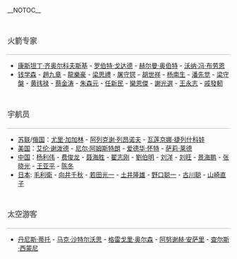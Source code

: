 __NOTOC__
<h2 style="border-bottom: 1px dotted gray; padding: 0.5em 0 0.17em 0em; font-size: 120%; font-weight: bold; color: #666; background-color: transparent;">火箭专家</h2>
*[[康斯坦丁·齐奥尔科夫斯基|康斯坦丁·齐奥尔科夫斯基]] - [[罗伯特·戈达德|罗伯特·戈达德]] - [[赫尔曼·奥伯特|赫尔曼·奥伯特]] - [[沃纳·冯·布劳恩|沃纳·冯·布劳恩]]
*[[钱学森|钱学森]] - [[趙九章|趙九章]] - [[龍樂豪|龍樂豪]] - [[梁思禮|梁思禮]] - [[屠守锷|屠守锷]] - [[胡世祥|胡世祥]] - [[杨南生|杨南生]] - [[潘先觉|潘先觉]] - [[梁守槃|梁守槃]] - [[黄纬禄|黄纬禄]] - [[蔡金涛|蔡金涛]] - [[朱森元|朱森元]] - [[任新民|任新民]] - [[欒恩傑|欒恩傑]] - [[謝光選|謝光選]] - [[王永志|王永志]] - [[戚發軔|戚發軔]]

<h2 style="border-bottom: 1px dotted gray; padding: 0.5em 0 0.17em 0em; font-size: 120%; font-weight: bold; color: #666; background-color: transparent;">宇航员</h2>
*[[苏联|苏联]]/[[俄国|俄国]]：[[尤里·加加林|尤里·加加林]] - [[阿列克谢·列昂诺夫|阿列克谢·列昂诺夫]] - [[瓦莲京娜·捷列什科娃|瓦莲京娜·捷列什科娃]]
*[[美国|美国]]：[[艾伦·谢泼德|艾伦·谢泼德]] - [[尼尔·阿姆斯特朗|尼尔·阿姆斯特朗]] - [[爱德华·怀特|爱德华·怀特]] - [[萨莉·莱德|萨莉·莱德]]
*[[中国|中国]]：[[杨利伟|杨利伟]] - [[费俊龙|费俊龙]] - [[聂海胜|聂海胜]] - [[翟志刚|翟志刚]] - [[劉伯明_(航天員)|劉伯明]] - [[刘洋_(航天员)|刘洋]] - [[刘旺|刘旺]] - [[景海鹏|景海鹏]] - [[张晓光_(航天员)|张晓光]] - [[王亚平|王亚平]] - [[陈冬_(1978年)|陈冬]]
*[[日本|日本]]: [[毛利衛|毛利衛]] - [[向井千秋|向井千秋]] - [[若田光一|若田光一]] - [[土井隆雄|土井隆雄]] - [[野口聪一|野口聪一]] - [[古川聪|古川聪]] - [[山崎直子|山崎直子]]

<h2 style="border-bottom: 1px dotted gray; padding: 0.5em 0 0.17em 0em; font-size: 120%; font-weight: bold; color: #666; background-color: transparent;">太空游客</h2>
*[[丹尼斯·蒂托|丹尼斯·蒂托]] - [[马克·沙特尔沃思|马克·沙特尔沃思]] - [[格雷戈里·奥尔森|格雷戈里·奥尔森]] - [[阿努谢赫·安萨里|阿努谢赫·安萨里]] - [[查尔斯·西蒙尼|查尔斯·西蒙尼]]